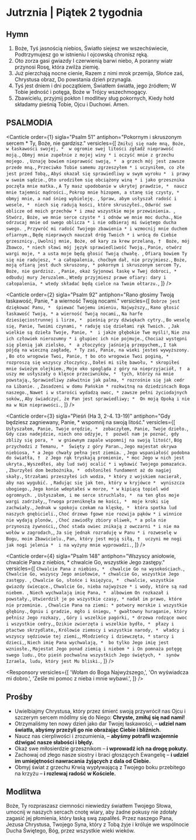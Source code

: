 # Jutrznia | Piątek 2 tygodnia

<OpeningVersicle />

## Hymn

1. Boże, Tyś jasnością niebios,
   Światło siejesz we wszechświecie,
   Podtrzymujesz go w istnieniu
   I ojcowską chronisz ręką.
2. Oto zorza gasi gwiazdy
   I czerwienią barwi niebo,
   A poranny wiatr przynosi
   Rosę, która zwilża ziemię.
3. Już pierzchają nocne cienie,
   Razem z nimi mrok przemija,
   Słońce zaś, Chrystusa obraz,
   Do powstania dzień przynagla.
4. Tyś jest dniem i dni początkiem,
   Światłem światła, jego źródłem;
   W Tobie jedność i potęga,
   Boże w Trójcy wszechmogący.
5. Zbawicielu, przyjmij pokłon
   I modlitwy sług pokornych,
   Kiedy hołd składamy pieśnią
   Tobie, Ojcu i Duchowi. Amen.

## PSALMODIA

<Canticle
  order={1}
  sigla="Psalm 51"
  antiphon="Pokornym i skruszonym sercem * Ty, Boże, nie gardzisz."
  versicles={[
    `Zmiłuj się nade mną, Boże, w łaskawości swojej, * 
w ogromie swej litości zgładź nieprawość moją.`,
    `Obmyj mnie zupełnie z mojej winy *
i oczyść mnie z grzechu mojego. `,
    `Uznaję bowiem nieprawość swoją, * 
a grzech mój jest zawsze przede mną.`,
    `Przeciwko Tobie samemu zgrzeszyłem *
i uczyniłem, co złe jest przed Tobą,`,
    `Abyś okazał się sprawiedliwy w swym wyroku * 
i prawy w swoim sądzie.`,
    `Oto urodziłem się obciążony winą *
i jako grzesznika poczęła mnie matka.`,
    `A Ty masz upodobanie w ukrytej prawdzie, * 
naucz mnie tajemnic mądrości.`,
    `Pokrop mnie hizopem, a stanę się czysty, *
obmyj mnie, a nad śnieg wybieleję. `,
    `Spraw, abym usłyszał radość i wesele, * 
niech się radują kości, które skruszyłeś.`,
    `Odwróć swe oblicze od moich grzechów *
i zmaż wszystkie moje przewinienia. `,
    `Stwórz, Boże, we mnie serce czyste *
i odnów we mnie moc ducha.`,
    `Nie odrzucaj mnie od swego oblicza *
i nie odbieraj mi świętego ducha swego. `,
    `Przywróć mi radość Twojego zbawienia *
i wzmocnij mnie duchem ofiarnym.`,
    `Będę nieprawych nauczał dróg Twoich *
i wrócą do Ciebie grzesznicy.`,
    `Uwolnij mnie, Boże, od kary za krew przelaną, † 
Boże, mój Zbawco, *
niech sławi mój język sprawiedliwość Twoją.`,
    `Panie, otwórz wargi moje, *
a usta moje będą głosić Twoją chwałę. `,
    `Ofiarą bowiem Ty się nie radujesz, *
a całopalenia, choćbym dał, nie przyjmiesz.`,
    `Boże, moją ofiarą jest duch skruszony, *
pokornym i skruszonym sercem Ty, Boże, nie gardzisz. `,
    `Panie, okaż Syjonowi łaskę w Twej dobroci, *
odbuduj mury Jeruzalem.`,
    `Wtedy przyjmiesz prawe ofiary: dary i całopalenia, *
wtedy składać będą cielce na Twoim ołtarzu.`,
  ]}
/>

<Canticle
  order={2}
  sigla="Psalm 92"
  antiphon="Rano głosimy Twoją łaskawość, Panie, * a wierność Twoją nocami."
  versicles={[
    `Dobrze jest dziękować Panu, * 
śpiewać Twojemu imieniu, Najwyższy,`,
    `Rano głosić łaskawość Twoją, *
a wierność Twoją nocami,`,
    `Na harfe dziesięciostrunnej i lirze, * 
pieśnią przy dźwiękach cytry.`,
    `Bo weselę się, Panie, Twoimi czynami, *
raduję się dziełami rąk Twoich. `,
    `Jak wielkie są dzieła Twoje, Panie, * 
i jakże głębokie Twe myśli!`,
    `Nie zna ich człowiek nierozumny *
i głupiec ich nie pojmuje.`,
    `Chociaż występni się plenią jak zielsko, * 
a złoczyńcy jaśnieją przepychem,`,
    `I tak pójdą na wieczną zagładę, *
Ty zaś, Panie, na wieki jesteś wywyższony. `,
    `Bo oto wrogowie Twoi, Panie, †
bo oto wrogowie Twoi poginą, *
rozproszą się wszyscy złoczyńcy.`,
    `Dałeś mi siłę bawołu, *
skropiłeś mnie świeżym olejkiem.`,
    `Moje oko spogląda z góry na nieprzyjaciół, † 
a uszy me usłyszały o klęsce przeciwników, * 
tych, którzy na mnie powstają.`,
    `Sprawiedliwy zakwitnie jak palma, *
rozrośnie się jak cedr na Libanie. `,
    `Zasadzeni w domu Pańskim *
rozkwitną na dziedzińcach Boga naszego.`,
    `Nawet i w starości wydadzą owoc, *
zawsze pełni życiodajnych soków,`,
    `Aby świadczyć, że Pan jest sprawiedliwy; * 
On moją Opoką i nie ma w Nim nieprawości.`,
  ]}
/>

<Canticle
  order={3}
  sigla="Pieśń (Ha 3, 2-4. 13-19)"
  antiphon="Gdy będziesz zagniewany, Panie, * wspomnij na swoją litość."
  versicles={[
    `Usłyszałem, Panie, Twoje orędzie, * 
zobaczyłem, Panie, Twoje dzieło.`,
    `Gdy czas nadejdzie, niech ono odżyje, † 
pozwól nam je poznać, gdy zbliży się pora, * 
w gniewnym zapale wspomnij na swoją litość!`,
    `Bóg przychodzi z Temanu, * 
Święty z góry Paran.`,
    `Jego majestat okrywa niebiosa, *
a Jego chwały pełna jest ziemia. `,
    `Jego wspaniałość podobna do światła, † 
z Jego rąk tryskają promienie, *
moc Jego w nich jest ukryta.`,
    `Wyszedłeś, aby lud swój ocalić *
i wybawić Twojego pomazańca. `,
    `Zburzyłeś dom bezbożnika, * 
odsłoniłeś fundament aż do nagiej skały.`,
    `Strzałami przeszyłeś ich wodza, *
który z wojskiem nacierał, aby nas wygubić. `,
    `Radując się jak ten, który w kryjówce * 
wyniszcza ubogiego.`,
    `Jego konie wdeptałeś w morze, *
w kipiącą topiel wód ogromnych. `,
    `Usłyszałem, i me serce struchlało, * 
na ten głos moje wargi zadrżały,`,
    `Trwoga przeniknęła me kości, * 
moje kroki się zachwiały.`,
    `Jednak w spokoju czekam na klęskę, * 
która spotka lud naszych gnębicieli.`,
    `Choć drzewo fgowe nie rozwija pąków *
i winnice nie wydają plonów, `,
    `Choć zawiodły zbiory oliwek, *
a pola nie przynoszą żywności,`,
    `Choć stada owiec znikają z owczarni *
i nie ma wołów w zagrodach,`,
    `Ja się jednak rozraduję w Panu *
i rozweselę w Bogu, moim Zbawicielu.`,
    `Pan, który jest moją siłą, † 
uczyni me nogi jak nogi jelenia * 
i na wyżyny mnie wyprowadzi.`,
  ]}
/>

<Canticle
  order={4}
  sigla="Psalm 148"
  antiphon="Wszyscy aniołowie, chwalcie Pana z niebios, * chwalcie Go, wszystkie Jego zastępy."
  versicles={[
    `Chwalcie Pana z niebios, * 
chwalcie Go na wysokościach.`,
    `Chwalcie Go, wszyscy Jego aniołowie, *
chwalcie Go, wszystkie Jego zastępy. `,
    `Chwalcie Go, słońce i księżycu, * 
chwalcie, wszystkie gwiazdy świecące.`,
    `Chwalcie Go, nieba najwyższe *
i wody, które są nad niebem. `,
    `Niech wychwalają imię Pana, * 
albowiem On rozkazał i powstały.`,
    `Utwierdził je po wszystkie czasy, *
nadał im prawo, które nie przeminie. `,
    `Chwalcie Pana na ziemi: *
potwory morskie i wszystkie głębiny.`,
    `Ogniu i gradzie, mgło i śniegu, *
gwałtowny huraganie, który pełnisz Jego rozkazy, `,
    `Góry i wszelkie pagórki, *
drzewa rodzące owoc i wszystkie cedry,`,
    `Dzikie zwierzęta i wszelkie bydło, * 
płazy i ptactwo skrzydlate,`,
    `Królowie ziemscy i wszystkie narody, * 
władcy i wszyscy sędziowie tej ziemi,`,
    `Młodzieńcy i dziewczęta, *
starcy i dzieci,`,
    `Niech imię Pana wychwalają, * 
bo tylko Jego imię jest wzniosłe.`,
    `Majestat Jego ponad ziemią i niebem *
i On pomnaża potęgę swego ludu.`,
    `Oto pieśń pochwalna wszystkich Jego świętych, * 
synów Izraela, ludu, który jest Mu bliski.`,
  ]}
/>

<Passage
  sigla="Ga 2, 19b-20"
  passage="Razem z Chrystusem zostałem przybity do krzyża. Teraz zaś już nie ja żyję, lecz żyje we mnie Chrystus. Choć nadal prowadzę życie w ciele, jednak obecne życie moje jest życiem wiary w Syna Bożego, który umiłował mnie i samego siebie wydał za mnie."
/>

<Responsory
  versicles={[
    'Wołam do Boga Najwyższego,',
    'On wyświadcza mi dobro.',
    'Ześle mi pomoc z nieba i mnie wybawi.',
  ]}
/>

<Benedictus antiphon="Dzięki serdecznej litości naszego Boga * nawiedzi nas z wysoka Wschodzące Słońce." />

## Prośby

- Uwielbiajmy Chrystusa, który przez śmierć swoją przywrócił nas Ojcu i szczerym sercem módlmy się do Niego: **Chryste, zmiłuj się nad nami!**
- Otrzymaliśmy ten nowy dzień jako dar Twojej łaskawości, – **udziel nam światła, abyśmy przeżyli go nie obrażając Ciebie i bliźnich.**
- Naucz nas cierpliwości i zrozumienia, – **abyśmy potrafli wzajemnie dźwigać nasze słabości i błędy.**
- Okaż swe miłosierdzie grzesznikom – **i wprowadź ich na drogę pokuty.**
- Zachowaj od złego nasze siostry i braci głoszących Ewangelię – **i udziel im umiejętności nawracania żyjących z dala od Ciebie.**
- Obmyj świat z grzechu Krwią wypływającą z Twojego boku przebitego na krzyżu – **i rozlewaj radość w Kościele.**

<CustomIntercessions type="lauds" />

<KyrieEleison />

<LordsPrayer />

## Modlitwa

Boże, Ty rozpraszasz ciemności niewiedzy światłem Twojego Słowa, umocnij w naszych sercach cnotę wiary, aby żadne pokusy nie zdołały zagasić jej płomienia, który łaską swą zapaliłeś. Przez naszego Pana, Jezusa Chrystusa, Twojego Syna, który z Tobą żyje i króluje we wspólnocie Ducha Świętego, Bóg, przez wszystkie wieki wieków.

<Amen />

<BlessingAndConcludingVersicle />
